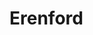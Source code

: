 
# Erenford
<ProjectDetails
  floatRight
  region="Riverlands"
  house="House Erenford"
  type="Castle"
  status="Completed"
  warp="/warp erenford"
  projectLead="Majic"
  dateStarted="2017-09-08T07:00:00+00:00"
  dateCompleted="2017-09-08T07:00:00+00:00"
/>
